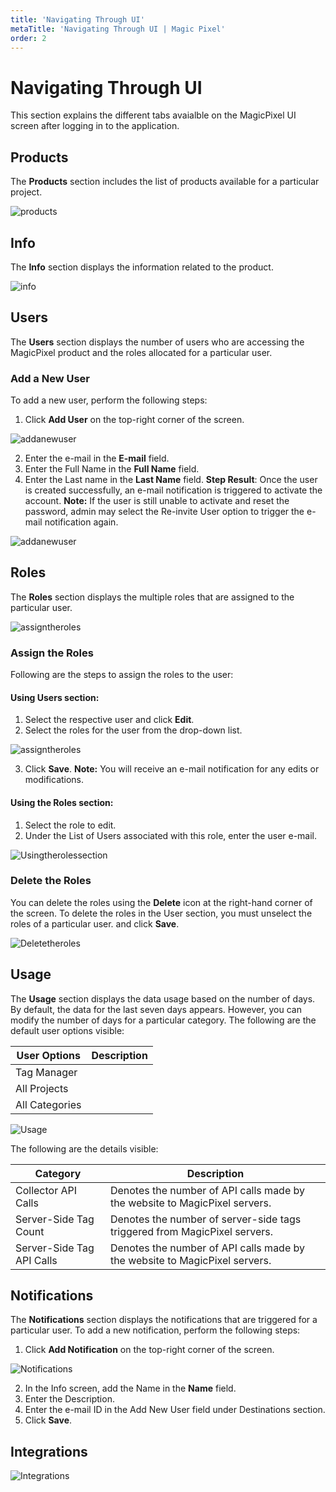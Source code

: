---
title: 'Navigating Through UI'
metaTitle: 'Navigating Through UI | Magic Pixel'
order: 2
---

# Navigating Through UI

This section explains the different tabs avaialble on the MagicPixel UI screen after logging in to the application.

## Products
The **Products** section includes the list of products available for a particular project.

![products](/images/navigatingthroughuiimages/products.png)

## Info
The **Info** section displays the information related to the product.

![info](/images/navigatingthroughuiimages/info.png)

## Users
The **Users** section displays the number of users who are accessing the MagicPixel product and the roles allocated for a particular user.

### Add a New User

To add a new user, perform the following steps:
1.	Click **Add User** on the top-right corner of the screen.

![addanewuser](/images/navigatingthroughuiimages/adduser.png)

2.	Enter the e-mail in the **E-mail** field.
3.	Enter the Full Name in the **Full Name** field.
4.	Enter the Last name in the **Last Name** field.
**Step Result**: Once the user is created successfully, an e-mail notification is triggered to activate the account.
**Note:** If the user is still unable to activate and reset the password, admin may select the Re-invite User option to trigger the e-mail notification again.

![addanewuser](/images/navigatingthroughuiimages/info_roles.png)

## Roles
The **Roles** section displays the multiple roles that are assigned to the particular user.

![assigntheroles](/images/navigatingthroughuiimages/roles.png)

### Assign the Roles
Following are the steps to assign the roles to the user:

#### Using Users section:
1. Select the respective user and click **Edit**.
2. Select the roles for the user from the drop-down list.

![assigntheroles](/images/navigatingthroughuiimages/rolesdropdown.png)

3. Click **Save**.
**Note:** You will receive an e-mail notification for any edits or modifications.

#### Using the Roles section:
1. Select the role to edit.
2. Under the List of Users associated with this role, enter the user e-mail.

![Usingtherolessection](/images/navigatingthroughuiimages/listofusers.png)

### Delete the Roles
You can delete the roles using the **Delete** icon at the right-hand corner of the screen.
To delete the roles in the User section, you must unselect the roles of a particular user.
and click **Save**.

![Deletetheroles](/images/navigatingthroughuiimages/deleteroles.png)

## Usage
The **Usage** section displays the data usage based on the number of days. By default, the data for the last seven days appears. However, you can modify the number of days for a particular category.
The following are the default user options visible:

| User Options      | Description |
| ----------- | ----------- |
| Tag Manager    |          |
| All Projects   |          |
| All Categories |          |

![Usage](/images/navigatingthroughuiimages/usage.png)

The following are the details visible:

| Category      | Description |
| ----------- | ------------- |
| Collector API Calls   |  Denotes the number of API calls made by the website to MagicPixel servers.   |
| Server-Side Tag Count   |  Denotes the number of server-side tags triggered from MagicPixel servers.  |
| Server-Side Tag API Calls | Denotes the number of API calls made by the website to MagicPixel servers.|
 
 ## Notifications

The **Notifications** section displays the notifications that are triggered for a particular user. 
To add a new notification, perform the following steps:
1.	Click **Add Notification** on the top-right corner of the screen.

![Notifications](/images/navigatingthroughuiimages/notifications.png)

2.	In the Info screen, add the Name in the **Name** field.
3.	Enter the Description.
4.	Enter the e-mail ID in the Add New User field under Destinations section.
5.	Click **Save**.

## Integrations

![Integrations](/images/navigatingthroughuiimages/integrations.png)

